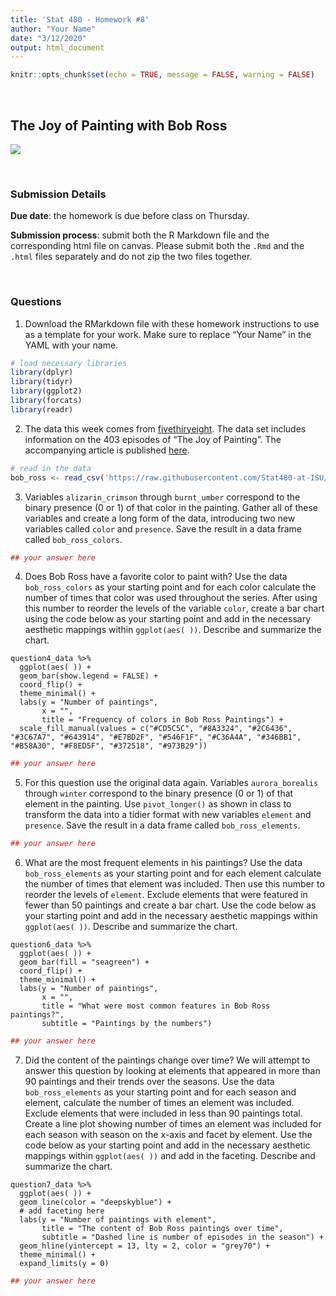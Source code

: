 ```yaml
---
title: 'Stat 480 - Homework #8'
author: "Your Name"
date: "3/12/2020"
output: html_document
---
```


```r
knitr::opts_chunk$set(echo = TRUE, message = FALSE, warning = FALSE)
```

<br/>

## The Joy of Painting with Bob Ross

![](https://static01.nyt.com/images/2019/07/13/arts/13video/bob-ross-cover-videoSixteenByNineJumbo1600-v5.png)


<br/>

### Submission Details

**Due date**: the homework is due before class on Thursday. 

**Submission process**: submit both the R Markdown file and the corresponding html file on canvas. Please submit both the `.Rmd` and the `.html` files separately and do not zip the two files together.

<br/>

### Questions

1. Download the RMarkdown file with these homework instructions to use as a template for your work. Make sure to replace "Your Name" in the YAML with your name.

```r
# load necessary libraries
library(dplyr)
library(tidyr)
library(ggplot2)
library(forcats)
library(readr)
```


2. The data this week comes from [fivethiryeight](https://github.com/fivethirtyeight/data). The data set includes information on the 403 episodes of "The Joy of Painting". The accompanying article is published [here](https://fivethirtyeight.com/features/a-statistical-analysis-of-the-work-of-bob-ross/).  

```r
# read in the data
bob_ross <- read_csv('https://raw.githubusercontent.com/Stat480-at-ISU/Stat480-at-ISU.github.io/master/homework/data/bob-ross.csv')
```

3. Variables `alizarin_crimson` through `burnt_umber` correspond to the binary presence (0 or 1) of that color in the painting. Gather all of these variables and create a long form of the data, introducing two new variables called `color` and `presence`. Save the result in a data frame called `bob_ross_colors`.

```r
## your answer here
```


4. Does Bob Ross have a favorite color to paint with? Use the data `bob_ross_colors` as your starting point and for each color calculate the number of times that color was used throughout the series. After using this number to reorder the levels of the variable `color`, create a bar chart using the code below as your starting point and add in the necessary aesthetic mappings within `ggplot(aes( ))`. Describe and summarize the chart.

```
question4_data %>%
  ggplot(aes( )) + 
  geom_bar(show.legend = FALSE) + 
  coord_flip() + 
  theme_minimal() +
  labs(y = "Number of paintings",
       x = "", 
       title = "Frequency of colors in Bob Ross Paintings") +
  scale_fill_manual(values = c("#CD5C5C", "#8A3324", "#2C6436", "#3C67A7", "#643914", "#E7BD2F", "#546F1F", "#C36A4A", "#346BB1", "#B58A30", "#F8ED5F", "#372518", "#973B29")) 
```


```r
## your answer here

```



5. For this question use the original data again. Variables `aurora_borealis` through `winter` correspond to the binary presence (0 or 1) of that element in the painting. Use `pivot_longer()` as shown in class to transform the data into a tidier format with new variables `element` and `presence`. Save the result in a data frame called `bob_ross_elements`.

```r
## your answer here

```


6. What are the most frequent elements in his paintings? Use the data `bob_ross_elements` as your starting point and for each element calculate the number of times that element was included. Then use this number to reorder the levels of `element`. Exclude elements that were featured in fewer than 50 paintings and create a bar chart. Use the code below as your starting point and add in the necessary aesthetic mappings within `ggplot(aes( ))`. Describe and summarize the chart.

```
question6_data %>%
  ggplot(aes( )) + 
  geom_bar(fill = "seagreen") + 
  coord_flip() + 
  theme_minimal() +
  labs(y = "Number of paintings",
       x = "", 
       title = "What were most common features in Bob Ross paintings?",
       subtitle = "Paintings by the numbers")
```

```r
## your answer here

```




7. Did the content of the paintings change over time? We will attempt to answer this question by looking at elements that appeared in more than 90 paintings and their trends over the seasons.  Use the data `bob_ross_elements` as your starting point and for each season and element, calculate the number of times an element was included. Exclude elements that were included in less than 90 paintings total. Create a line plot showing number of times an element was included for each season with season on the x-axis and facet by element. Use the code below as your starting point and add in the necessary aesthetic mappings within `ggplot(aes( ))` and add in the faceting. Describe and summarize the chart.

```
question7_data %>%
  ggplot(aes( )) + 
  geom_line(color = "deepskyblue") + 
  # add faceting here
  labs(y = "Number of paintings with element",
       title = "The content of Bob Ross paintings over time",
       subtitle = "Dashed line is number of episodes in the season") + 
  geom_hline(yintercept = 13, lty = 2, color = "grey70") + 
  theme_minimal() + 
  expand_limits(y = 0) 
  ```


```r
## your answer here

```


